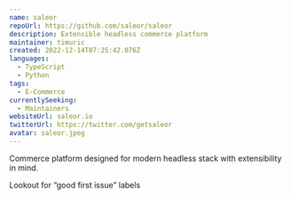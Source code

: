 ```yaml
---
name: saleor
repoUrl: https://github.com/saleor/saleor
description: Extensible headless commerce platform 
maintainer: timuric
created: 2022-12-14T07:25:42.076Z
languages:
  - TypeScript
  - Python
tags:
  - E-Commerce
currentlySeeking:
  - Maintainers
websiteUrl: saleor.io
twitterUrl: https://twitter.com/getsaleor
avatar: saleor.jpeg
---
```


<Overview>

Commerce platform designed for modern headless stack with extensibility in mind. 

</Overview>

<Contributing>

Lookout for “good first issue” labels

</Contributing>
